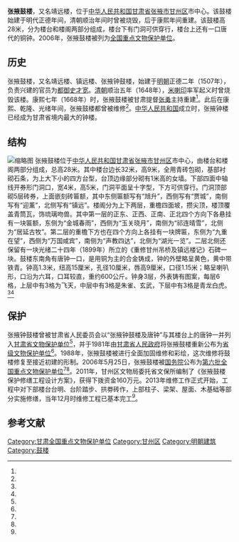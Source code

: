 {{coord|38|56|13|N|100|27|20|E|scale:10000|display=title}}
{{文物保护单位
| 级别 = 全国
| 名称 = 张掖鼓楼
| 图片 = Zhangye Gulou 2014.01.02 09-21-01.jpg
| 所在 = [[甘肃省|甘肃省]][[张掖市|张掖市]]
| 分类 = 古建筑
| 时代 = 明至清
| 编号 = [[第六批全国重点文物保护单位|第六批]]第799项
| 登录 = 2006年5月25日
}}
'''张掖鼓楼'''，又名靖远楼，位于[[中华人民共和国|中华人民共和国]][[甘肃省|甘肃省]][[张掖市|张掖市]][[甘州区|甘州区]]市中心。该鼓楼始建于明代正德年间，清朝顺治年间时曾被烧毁，后于康熙年间重建。该鼓楼高28米，分为楼台和楼阁两部分组成，楼台下有门洞可供穿行，楼台上还有一口唐代的铜钟。2006年，张掖鼓楼被列为[[全国重点文物保护单位|全国重点文物保护单位]]。
==历史==
张掖鼓楼，又名靖远楼、镇远楼、张掖钟鼓楼，始建于[[明朝|明朝]]正德二年（1507年），负责兴建的官员为[[都御史|都御史]][[才宽|才宽]]。[[清朝|清朝]]顺治五年（1648年），[[米喇印|米喇印]]率军起义时曾烧毁该楼。康熙七年（1668年）时，张掖鼓楼被甘肃提督[[张勇_(襄壮)|张勇]]主持重建<ref name="three"/>。此后在康熙、乾隆、光绪年间，张掖鼓楼都曾被维修<ref name="one"/>。[[中华人民共和国|中华人民共和国]]成立时，张掖钟楼已经成为甘肃省境内最大的钟楼{{r|two|page=716}}。

==结构==
[[File:Zhangye_Gulou_2014.01.02_09-25-11.jpg|缩略图]]
张掖鼓楼位于[[中华人民共和国|中华人民共和国]][[甘肃省|甘肃省]][[张掖市|张掖市]][[甘州区|甘州区]]市中心，由楼台和楼阁两部分组成，总高28米。其中楼台边长32米，高9米，全用青砖包砌，基部衬砌石条，为上大下小的四方台型，台顶边缘部分砌有1米高的女墙。下部四面中轴线开券形门洞口，宽4米，高5米，门洞平面呈十字型，下方可供穿行。门洞顶部砌5层砖券，上面嵌刻砖匾额，其中东侧匾额写有“旭升”，西侧写有“贾城”，南侧写有“迎薰”，北侧写有“镇远”。楼阁分为上下两层，重檐四面坡，攒尖顶，楼顶覆盖青筒瓦，饰琉璃吻兽。其中第一层的正东、正西、正南、正北四个方向下各悬挂有一块匾额，东侧为“金城春雨”，西侧为“玉关晓月”，南侧为“祁连晴雪”，北侧为“居延古牧”。第二层的重檐下方也在四个方向上各挂有一块牌匾，东侧为“九重在望”，西侧为“万国咸宾”，南侧为“声教四达”，北侧为“湖光一览”。二层北侧还保留有一块光绪二十四年（1899年）所立的《重修甘州吊桥及镇远楼记》石碑一块。鼓楼东南角有唐钟一口，是用铜为主的合金铸成，钟的外壁略呈黄色，黄中带铁青。钟高1.3米，纽高15厘米，孔径10厘米，唇高9厘米，口径1.15米；略呈喇叭形，口沿为六耳，口耳较直，重约600公斤。钟身3层，外表铸有图案，每层6格，上层中有3格为飞天，中层中有3格是朱雀、玄武，下层中有3格是青龙白虎。<ref name="one"/>{{r|two|page=716}}<ref name="six"/>
==保护==
张掖钟鼓楼曾被甘肃省人民委员会以“张掖钟鼓楼及唐钟”与其楼台上的唐钟一并列入[[甘肃省文物保护单位|甘肃省文物保护单位]]<ref name="six"/>，并于1981年由[[甘肃省人民政府|甘肃省人民政府]]将张掖鼓楼重新公布为[[甘肃省文物保护单位|省级文物保护单位]]<ref name="seven"/>。1988年，张掖鼓楼被进行全面加固维修和彩绘，这次维修将鼓楼修复至接近初建的形制{{r|two|page=716}}。2006年5月25日，张掖鼓楼被[[中华人民共和国国务院|国务院]]公布为[[第六批全国重点文物保护单位|第六批]][[全国重点文物保护单位|全国重点文物保护单位]]<ref name="four"/><ref name="five"/>。2011年，甘州区文物局委托省文保所编制了《张掖鼓楼保护修缮工程设计方案》，获得下拨资金160万元。2013年维修工作正式开始，工程中对下部楼台台明、台阶踏步、拱劵砖作，上部柱子、梁架、屋面、木基础等部分实施修缮，当年12月时维修工程已基本完工<ref name="eight"/>。

==参考文献==
{{commonscat|Zhangye Gulou}}
{{reflist|2|refs=
<ref name="one">{{cite journal zh |author = 彭以栋 |date=2002-09 |title=甘州镇远楼 |journal=丝绸之路 |volume= |issue= |pages=45 |id= |url= |accessdate=2015-01-28 |quote= }}</ref>
<ref name="two">{{Cite book | author = 甘肃省张掖市志编修委员会编纂 | title = 张掖市志 | location = 兰州 | publisher = 甘肃人民出版社 | date = 1995-11-01 | pages = 1064 | ISBN = 7-226-01466-1 | accessdate = 2015-01-28 | quote = }}</ref>
<ref name="three">{{cite news |language = zh-cn |url = http://www.gs.xinhuanet.com/dfpd/2004-08/23/content_2730917.htm |title = 历史的见证——钟鼓楼 |publisher = 中华人民共和国国家文物局 |date = 2004-08-23 |accessdate = 2015-02-09 |deadurl = yes |archiveurl = https://web.archive.org/web/20170114121308/http://www.gs.xinhuanet.com/dfpd/2004-08/23/content_2730917.htm |archivedate = 2017-01-14 }}</ref>
<ref name="four">{{cite news |language = zh-cn |url = http://news.sina.com.cn/o/2006-06-19/08079239142s.shtml |title = 张掖新增5个全国重点文保单位 |publisher = 新浪新闻 |date = 2006-06-19 |accessdate = 2015-02-09 |archive-date = 2019-08-01 |archive-url = https://web.archive.org/web/20190801174925/http://news.sina.com.cn/o/2006-06-19/08079239142s.shtml |dead-url = no }}</ref>
<ref name="five">{{cite news |language = zh-cn |url = http://www.ncha.gov.cn/col/col1649/index.html |title = 国务院关于核定并公布第六批全国重点文物保护单位的通知 |publisher = 中华人民共和国国家文物局 |date = 2006-06-19 |accessdate = 2015-02-09 |archive-url = https://web.archive.org/web/20141006110251/http://www.sach.gov.cn/col/col1649/index.html |archive-date = 2014-10-06 |dead-url = yes }}</ref>
<ref name="six">{{cite news |language = zh-cn |url = http://www.gsww.gov.cn/Web_Detail.aspx?id=8655 |title = 张掖钟鼓楼及唐钟 |publisher = 甘肃省文物局门户网站 |date = 2013-02-22 |accessdate = 2015-02-09 |archive-url = https://web.archive.org/web/20160201093656/http://www.gsww.gov.cn/Web_Detail.aspx?id=8655 |archive-date = 2016-02-01 |dead-url = yes }}</ref>
<ref name="seven">{{cite journal zh |author = 甘肃省人民政府 |date=1981-09-10 |title=甘肃省人民政府关于重新公布省级文物保护单位的通知 |journal=甘肃省人民政府公报 |volume= |issue= |pages= |id= |url= |accessdate=2015-01-28 |quote= }}</ref>
<ref name="eight">{{cite news|language =zh-cn|url =http://www.zhangye.gov.cn/372/17899.html|title =陈克恭黄泽元调研张掖鼓楼修缮和古民居保护工作|publisher =张掖市政府网站|date =2013-12-16|accessdate =2015-02-09}}{{Dead link|date=2018年7月 |bot=InternetArchiveBot |fix-attempted=no }}</ref>

}}

{{甘肃全国重点文物保护单位}}

{{DEFAULTSORT:Z}}
[[Category:甘肃全国重点文物保护单位|Category:甘肃全国重点文物保护单位]]
[[Category:甘州区|Category:甘州区]]
[[Category:明朝建筑|Category:明朝建筑]]
[[Category:鼓楼|Category:鼓楼]]